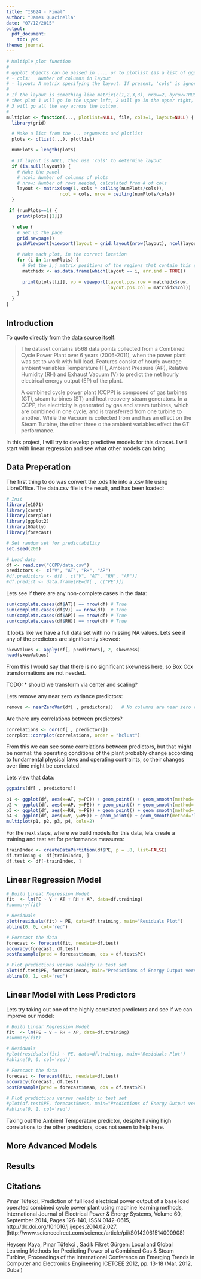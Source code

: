 ```yaml
---
title: "IS624 - Final"
author: "James Quacinella"
date: "07/12/2015"
output: 
  pdf_document:
    toc: yes
theme: journal
---
```


```r
# Multiple plot function
#
# ggplot objects can be passed in ..., or to plotlist (as a list of ggplot objects)
# - cols:   Number of columns in layout
# - layout: A matrix specifying the layout. If present, 'cols' is ignored.
#
# If the layout is something like matrix(c(1,2,3,3), nrow=2, byrow=TRUE),
# then plot 1 will go in the upper left, 2 will go in the upper right, and
# 3 will go all the way across the bottom.
#
multiplot <- function(..., plotlist=NULL, file, cols=1, layout=NULL) {
  library(grid)

  # Make a list from the ... arguments and plotlist
  plots <- c(list(...), plotlist)

  numPlots = length(plots)

  # If layout is NULL, then use 'cols' to determine layout
  if (is.null(layout)) {
    # Make the panel
    # ncol: Number of columns of plots
    # nrow: Number of rows needed, calculated from # of cols
    layout <- matrix(seq(1, cols * ceiling(numPlots/cols)),
                    ncol = cols, nrow = ceiling(numPlots/cols))
  }

 if (numPlots==1) {
    print(plots[[1]])

  } else {
    # Set up the page
    grid.newpage()
    pushViewport(viewport(layout = grid.layout(nrow(layout), ncol(layout))))

    # Make each plot, in the correct location
    for (i in 1:numPlots) {
      # Get the i,j matrix positions of the regions that contain this subplot
      matchidx <- as.data.frame(which(layout == i, arr.ind = TRUE))

      print(plots[[i]], vp = viewport(layout.pos.row = matchidx$row,
                                      layout.pos.col = matchidx$col))
    }
  }
}
```


## Introduction

To quote directly from the [data source itself](https://archive.ics.uci.edu/ml/datasets/Combined+Cycle+Power+Plant):

>The dataset contains 9568 data points collected from a Combined Cycle Power Plant over 6 years
>(2006-2011), when the power plant was set to work with full load. Features consist of hourly
>average ambient variables Temperature (T), Ambient Pressure (AP), Relative Humidity (RH) and
>Exhaust Vacuum (V) to predict the net hourly electrical energy output (EP)  of the plant.
>
>A combined cycle power plant (CCPP) is composed of gas turbines (GT), steam turbines (ST) and
>heat recovery steam generators. In a CCPP, the electricity is generated by gas and steam
>turbines, which are combined in one cycle, and is transferred from one turbine to another.
>While the Vacuum is collected from and has an effect on the Steam Turbine, the other three o
>the ambient variables effect the GT performance.

In this project, I will try to develop predictive models for this dataset. I will start with linear regression and see what other models can bring.



## Data Preperation

The first thing to do was convert the .ods file into a .csv file using LibreOffice. The data.csv file is the result, and has been loaded:

```r
# Init
library(e1071)
library(caret)
library(corrplot)
library(ggplot2)
library(GGally)
library(forecast)

# Set random set for predictability
set.seed(200)

# Load data
df <- read.csv("CCPP/data.csv")
predictors <-  c("V", "AT", "RH", "AP")
#df.predictors <- df[ , c("V", "AT", "RH", "AP")]
#df.predict <- data.frame(PE=df[ , c("PE")])
```

Lets see if there are any non-complete cases in the data:

```r
sum(complete.cases(df$AT)) == nrow(df) # True
sum(complete.cases(df$V)) == nrow(df)  # True
sum(complete.cases(df$AP)) == nrow(df) # True
sum(complete.cases(df$RH)) == nrow(df) # True
```

It looks like we have a full data set with no missing NA values. Lets see if any of the predictors are significantly skewed:

```r
skewValues <- apply(df[, predictors], 2, skewness)
head(skewValues)
```

From this I would say that there is no significant skewness here, so Box Cox transformations are not needed.

TODO: 
* should we transform via center and scaling?


Lets remove any near zero variance predictors:

```r
remove <- nearZeroVar(df[ , predictors])   # No columns are near zero variance
```

Are there any correlations between predictors?

```r
correlations <- cor(df[ , predictors])
corrplot::corrplot(correlations, order = "hclust")
```

From this we can see some correlations between predictors, but that might be normal: the operating conditions of the plant probably change according to fundamental physical laws and operating contraints, so their changes over time might be correlated.

Lets view that data:

```r
ggpairs(df[ , predictors])

p1 <- ggplot(df, aes(x=AT, y=PE)) + geom_point() + geom_smooth(method='lm') + ggtitle("Output versus Ambient Temperature") + ylab("Energy Output")
p2 <- ggplot(df, aes(x=AP, y=PE)) + geom_point() + geom_smooth(method='lm') + ggtitle("Output versus Ambient Preesure") + ylab("Energy Output")
p3 <- ggplot(df, aes(x=RH, y=PE)) + geom_point() + geom_smooth(method='lm') + ggtitle("Output versus Relative Humidity") + ylab("Energy Output")
p4 <- ggplot(df, aes(x=V, y=PE)) + geom_point() + geom_smooth(method='lm') + ggtitle("Output versus Exhaust Vacuum") + ylab("Energy Output")
multiplot(p1, p2, p3, p4, cols=2)
```

For the next steps, where we build models for this data, lets create a training and test set for performance measures:

```r
trainIndex <- createDataPartition(df$PE, p = .8, list=FALSE)
df.training <- df[trainIndex, ]
df.test <- df[-trainIndex, ]
```

## Linear Regression Model

```r
# Build Lineat Regression Model
fit  <- lm(PE ~ V + AT + RH + AP, data=df.training)
#summary(fit)

# Residuals
plot(residuals(fit) ~ PE, data=df.training, main="Residuals Plot")
abline(0, 0, col='red')

# Forecast the data
forecast <- forecast(fit, newdata=df.test)
accuracy(forecast, df.test)
postResample(pred = forecast$mean, obs = df.test$PE)

# Plot predictions versus reality in test set
plot(df.test$PE, forecast$mean, main="Predictions of Energy Output versus Test Set", ylab="Energy Output (Prediction)", xlab="Energy Output (Test Set)")
abline(0, 1, col='red')
```

## Linear Model with Less Predictors

Lets try taking out one of the highly correlated predictors and see if we can improve our model:

```r
# Build Linear Regression Model
fit  <- lm(PE ~ V + RH + AP, data=df.training)
#summary(fit)

# Residuals
#plot(residuals(fit) ~ PE, data=df.training, main="Residuals Plot")
#abline(0, 0, col='red')

# Forecast the data
forecast <- forecast(fit, newdata=df.test)
accuracy(forecast, df.test)
postResample(pred = forecast$mean, obs = df.test$PE)

# Plot predictions versus reality in test set
#plot(df.test$PE, forecast$mean, main="Predictions of Energy Output versus Test Set", ylab="Energy Output (Prediction)", xlab="Energy Output (Test Set)")
#abline(0, 1, col='red')
```

Taking out the Ambient Temperature predictor, despite having high correlations to the other predictors, does not seem to help here.

## More Advanced Models

## Results

## Citations

Pınar Tüfekci, Prediction of full load electrical power output of a base load operated combined cycle power plant using machine learning methods, International Journal of Electrical Power & Energy Systems, Volume 60, September 2014, Pages 126-140, ISSN 0142-0615, http://dx.doi.org/10.1016/j.ijepes.2014.02.027.
(http://www.sciencedirect.com/science/article/pii/S0142061514000908)

Heysem Kaya, Pınar Tüfekci , Sadık Fikret Gürgen: Local and Global Learning Methods for Predicting Power of a Combined Gas & Steam Turbine, Proceedings of the International Conference on Emerging Trends in Computer and Electronics Engineering ICETCEE 2012, pp. 13-18 (Mar. 2012, Dubai)